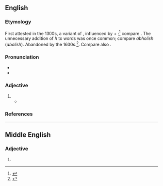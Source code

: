==English==

===Etymology===
First attested in the 1300s, a variant of {{m|en|abominable}}, influenced by {{der|en|la|ab}} + {{m|la|homine||man}};<ref>{{R:MW3 1976|page=3}}</ref> compare {{m|en|abhominal}}. The unnecessary addition of ''h'' to words was once common; compare ''abholish'' (''abolish''). Abandoned by the 1600s.<ref>{{R:CDOE|page=4}}</ref>. Compare also {{m|en|abhomination}}.

===Pronunciation===
* {{IPA|en|/əbˈhɒmɪnəbəl/|/əˈbɒmɪnəbəl/}}
* {{audio|en|LL-Q1860 (eng)-Vealhurl-abhominable.wav|Audio (UK)}}

===Adjective===
{{en-adj}}

# {{obsolete form of|en|abominable}}
#* {{quote-book|en|author=Shakespeare|title=Love's Labour's Lost|section=act 5, scene I|passage=This is '''''abhominable''''', which he [Don Armado] would call ''abominable''.|year=1597}}

===References===
<references/>

----

==Middle English==

===Adjective===
{{head|enm|adjective}}

# {{alternative form of|enm|abhomynable}}
